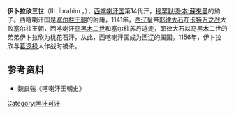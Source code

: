 '''伊卜拉欣三世'''（III. İbrahim ，{{bd|？||1156年||catIdx=Y}}），[[西喀喇汗国|西喀喇汗国]]第14代汗，[[穆罕默德·本·蘇來曼|穆罕默德·本·蘇來曼]]的幼子。西喀喇汗国是[[塞尔柱王朝|塞尔柱王朝]]的附庸，1141年，[[西辽|西辽]]皇帝[[耶律大石|耶律大石]]在[[卡特万之战|卡特万之战]]大败塞尔柱王朝，西喀喇汗[[马黑木二世|马黑木二世]]和塞尔柱苏丹逃走，耶律大石以马黑木二世的弟弟伊卜拉欣为桃花石汗，从此，西喀喇汗国成为西辽的属国。1156年，伊卜拉欣与[[葛逻禄|葛逻禄]]人作战时被杀。
{{start box}}
{{s-before|[[马黑木二世|马黑木二世]]}}
{{s-title|[[西喀喇汗国|西喀喇汗国]][[回鹘可汗列表|可汗]]|1141年—1156年}}
{{s-after|[[阿里·恰格雷汗|阿里·恰格雷汗]]}}
{{end box}}
==参考资料==
*魏良弢《喀喇汗王朝史》

[[Category:黑汗可汗|Category:黑汗可汗]]